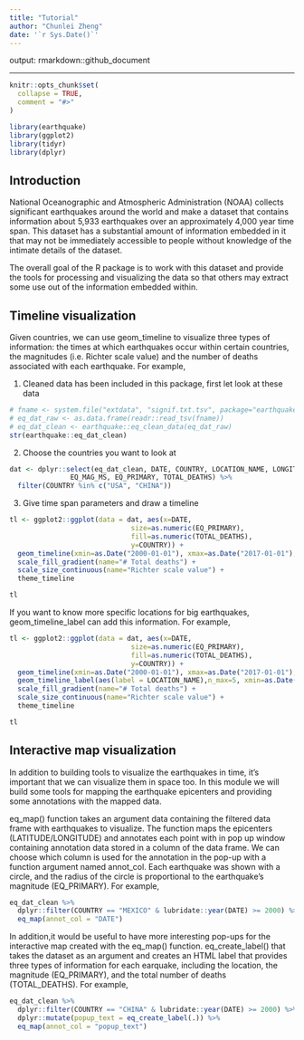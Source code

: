 ```yaml
---
title: "Tutorial"
author: "Chunlei Zheng"
date: '`r Sys.Date()`'
---
```

output: rmarkdown::github_document
  
---


```r
knitr::opts_chunk$set(
  collapse = TRUE,
  comment = "#>"
)
```

```r
library(earthquake)
library(ggplot2)
library(tidyr)
library(dplyr)

```
## Introduction

National Oceanographic and Atmospheric Administration (NOAA) collects significant earthquakes around the world and make a dataset that contains information about 5,933 earthquakes over an approximately 4,000 year time span. This dataset has a substantial amount of information embedded in it that may not be immediately accessible to people without knowledge of the intimate details of the dataset.

The overall goal of the R package is to work with this dataset and provide the tools for processing and visualizing the data so that others may extract some use out of the information embedded within.


## Timeline visualization
Given countries, we can use geom_timeline to visualize three types of information: the times at which earthquakes occur within certain countries, the magnitudes (i.e. Richter scale value) and the number of deaths associated with each earthquake. For example,

1. Cleaned data has been included in this package, first let look at these data

```r
# fname <- system.file("extdata", "signif.txt.tsv", package="earthquake")
# eq_dat_raw <- as.data.frame(readr::read_tsv(fname)) 
# eq_dat_clean <- earthquake::eq_clean_data(eq_dat_raw)
str(earthquake::eq_dat_clean)
```


2. Choose the countries you want to look at
```r
dat <- dplyr::select(eq_dat_clean, DATE, COUNTRY, LOCATION_NAME, LONGITUDE, LATITUDE, 
               EQ_MAG_MS, EQ_PRIMARY, TOTAL_DEATHS) %>%
  filter(COUNTRY %in% c("USA", "CHINA"))
```

3. Give  time span parameters and draw a timeline
```r
tl <- ggplot2::ggplot(data = dat, aes(x=DATE, 
                              size=as.numeric(EQ_PRIMARY),
                              fill=as.numeric(TOTAL_DEATHS),
                              y=COUNTRY)) +
  geom_timeline(xmin=as.Date("2000-01-01"), xmax=as.Date("2017-01-01"), stat="Timeline") +
  scale_fill_gradient(name="# Total deaths") +
  scale_size_continuous(name="Richter scale value") +
  theme_timeline

tl
```

If you want to know more specific locations for big earthquakes, geom_timeline_label can add this information. For example,
```r
tl <- ggplot2::ggplot(data = dat, aes(x=DATE, 
                              size=as.numeric(EQ_PRIMARY),
                              fill=as.numeric(TOTAL_DEATHS),
                              y=COUNTRY)) +
  geom_timeline(xmin=as.Date("2000-01-01"), xmax=as.Date("2017-01-01"), stat="Timeline") +
  geom_timeline_label(aes(label = LOCATION_NAME),n_max=5, xmin=as.Date("2000-01-01"), xmax=as.Date("2017-01-01")) +
  scale_fill_gradient(name="# Total deaths") +
  scale_size_continuous(name="Richter scale value") +
  theme_timeline

tl
```


## Interactive map visualization
In addition to building tools to visualize the earthquakes in time, it’s important that we can visualize them in space too. In this module we will build some tools for mapping the earthquake epicenters and providing some annotations with the mapped data.

eq_map() function  takes an argument data containing the filtered data frame with earthquakes to visualize. The function maps the epicenters (LATITUDE/LONGITUDE) and annotates each point with in pop up window containing annotation data stored in a column of the data frame. We can choose which column is used for the annotation in the pop-up with a function argument named annot_col. Each earthquake was shown with a circle, and the radius of the circle is proportional to the earthquake's magnitude (EQ_PRIMARY). For example,

```r
eq_dat_clean %>% 
  dplyr::filter(COUNTRY == "MEXICO" & lubridate::year(DATE) >= 2000) %>% 
  eq_map(annot_col = "DATE")

```


In addition,it would be useful to have more interesting pop-ups for the interactive map created with the eq_map() function. eq_create_label() that takes the dataset as an argument and creates an HTML label that provides three types of information for each earquake, including the location,  the magnitude (EQ_PRIMARY), and the total number of deaths (TOTAL_DEATHS). For example,


```r
eq_dat_clean %>% 
  dplyr::filter(COUNTRY == "CHINA" & lubridate::year(DATE) >= 2000) %>% 
  dplyr::mutate(popup_text = eq_create_label(.)) %>% 
  eq_map(annot_col = "popup_text")

```

